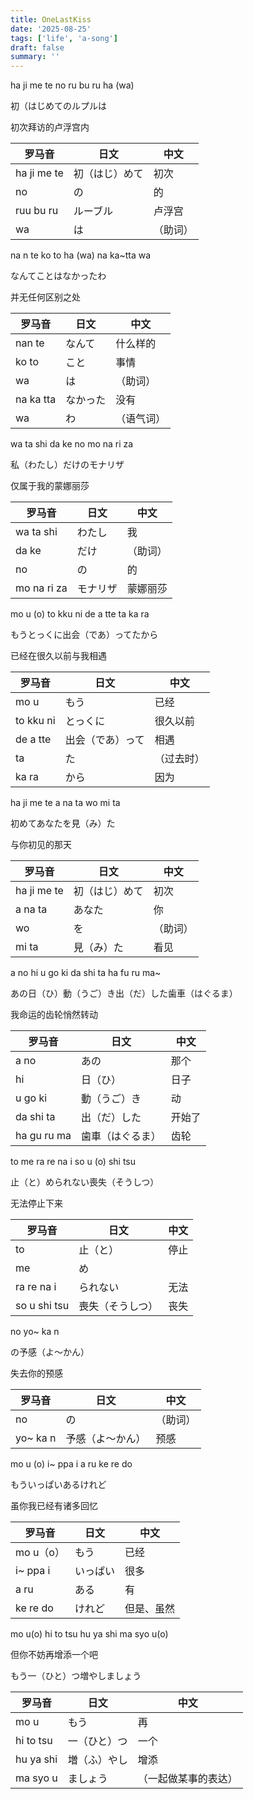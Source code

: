 ```yaml
---
title: OneLastKiss
date: '2025-08-25'
tags: ['life', 'a-song']
draft: false
summary: ''
---
```


ha ji me te no ru bu ru ha (wa)

初（はじめてのルプルは

初次拜访的卢浮宫内

| 罗马音      | 日文           | 中文     |
| ----------- | -------------- | -------- |
| ha ji me te | 初（はじ）めて | 初次     |
| no          | の             | 的       |
| ruu bu ru   | ルーブル       | 卢浮宫   |
| wa          | は             | （助词） |

na n te ko to ha (wa) na ka~tta wa

なんてことはなかったわ

并无任何区别之处

| 罗马音    | 日文     | 中文       |
| --------- | -------- | ---------- |
| nan te    | なんて   | 什么样的   |
| ko to     | こと     | 事情       |
| wa        | は       | （助词）   |
| na ka tta | なかった | 没有       |
| wa        | わ       | （语气词） |

wa ta shi da ke no mo na ri za

私（わたし）だけのモナリザ

仅属于我的蒙娜丽莎

| 罗马音      | 日文     | 中文     |
| ----------- | -------- | -------- |
| wa ta shi   | わたし   | 我       |
| da ke       | だけ     | （助词） |
| no          | の       | 的       |
| mo na ri za | モナリザ | 蒙娜丽莎 |

mo u (o) to kku ni de a tte ta ka ra

もうとっくに出会（であ）ってたから

已经在很久以前与我相遇

| 罗马音    | 日文             | 中文       |
| --------- | ---------------- | ---------- |
| mo u      | もう             | 已经       |
| to kku ni | とっくに         | 很久以前   |
| de a tte  | 出会（であ）って | 相遇       |
| ta        | た               | （过去时） |
| ka ra     | から             | 因为       |

ha ji me te a na ta wo mi ta

初めてあなたを見（み）た

与你初见的那天

| 罗马音      | 日文           | 中文     |
| ----------- | -------------- | -------- |
| ha ji me te | 初（はじ）めて | 初次     |
| a na ta     | あなた         | 你       |
| wo          | を             | （助词） |
| mi ta       | 見（み）た     | 看见     |

a no hi u go ki da shi ta ha fu ru ma~

あの日（ひ）動（うご）き出（だ）した歯車（はぐるま）

我命运的齿轮悄然转动

| 罗马音      | 日文             | 中文   |
| ----------- | ---------------- | ------ |
| a no        | あの             | 那个   |
| hi          | 日（ひ）         | 日子   |
| u go ki     | 動（うご）き     | 动     |
| da shi ta   | 出（だ）した     | 开始了 |
| ha gu ru ma | 歯車（はぐるま） | 齿轮   |

to me ra re na i so u \(o\) shi tsu

止（と）められない喪失（そうしつ）

无法停止下来

| 罗马音       | 日文             | 中文 |
| ------------ | ---------------- | ---- |
| to           | 止（と）         | 停止 |
| me           | め               |      |
| ra re na i   | られない         | 无法 |
| so u shi tsu | 喪失（そうしつ） | 丧失 |

no yo~ ka n

の予感（よ〜かん）

失去你的预感

| 罗马音   | 日文             | 中文     |
| -------- | ---------------- | -------- |
| no       | の               | （助词） |
| yo~ ka n | 予感（よ〜かん） | 预感     |

mo u \(o\) i~ ppa i a ru ke re do

もういっぱいあるけれど

虽你我已经有诸多回忆

| 罗马音    | 日文     | 中文       |
| --------- | -------- | ---------- |
| mo u（o） | もう     | 已经       |
| i~ ppa i  | いっぱい | 很多       |
| a ru      | ある     | 有         |
| ke re do  | けれど   | 但是、虽然 |

mo u\(o\) hi to tsu hu ya shi ma syo u\(o\)

但你不妨再增添一个吧

もう一（ひと）つ増やしましょう

| 罗马音    | 日文         | 中文                 |
| --------- | ------------ | -------------------- |
| mo u      | もう         | 再                   |
| hi to tsu | 一（ひと）つ | 一个                 |
| hu ya shi | 増（ふ）やし | 增添                 |
| ma syo u  | ましょう     | （一起做某事的表达） |
